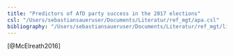 ```yaml
---
title: "Predictors of AfD party success in the 2017 elections"
csl: "/Users/sebastiansaueruser/Documents/Literatur/ref_mgt/apa.csl"
bibliography: "/Users/sebastiansaueruser/Documents/Literatur/ref_mgt/library.bib"
---
```




[@McElreath2016]